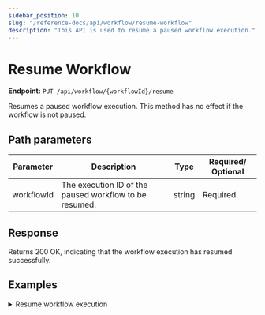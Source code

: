 ```yaml
---
sidebar_position: 10
slug: "/reference-docs/api/workflow/resume-workflow"
description: "This API is used to resume a paused workflow execution."
---
```



# Resume Workflow

**Endpoint:** `PUT /api/workflow/{workflowId}/resume`

Resumes a paused workflow execution. This method has no effect if the workflow is not paused.

## Path parameters

| Parameter  | Description                                            | Type   | Required/ Optional |
| ---------- | ------------------------------------------------------ | ------ | ------------------ |
| workflowId | The execution ID of the paused workflow to be resumed. | string | Required.          |

## Response

Returns 200 OK, indicating that the workflow execution has resumed successfully.

## Examples

<details>
<summary>Resume workflow execution</summary>

**Request**

```shell
curl -X 'PUT' \
  'https://<YOUR_CLUSTER>/api/workflow/2ce9207f-d4a6-11ef-87b1-b2b27c52ebde/resume' \
  -H 'accept: */*' \
  -H 'X-Authorization: <TOKEN>'
```

**Response**

Returns 200 OK, indicating that the workflow execution has resumed successfully.

</details>
